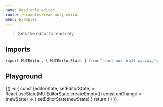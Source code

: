 ```yaml
---
name: Read only editor
route: /examples/read-only-editor
menu: Examples
---
```



> Sets the editor to read only.

## Imports

```bash
import MUIEditor, { MUIEditorState } from "react-mui-draft-wysiwyg";
```

## Playground

<Playground>
  {() => {
    const [editorState, setEditorState] = React.useState(MUIEditorState.createEmpty())
    const onChange = (newState) => {
      setEditorState(newState)
    }
    return (
      <MUIEditor
        editorState={editorState}
        onChange={onChange}
        config={{ draftEditor: { readOnly: true, } }} />
        )
  }}
</Playground>
